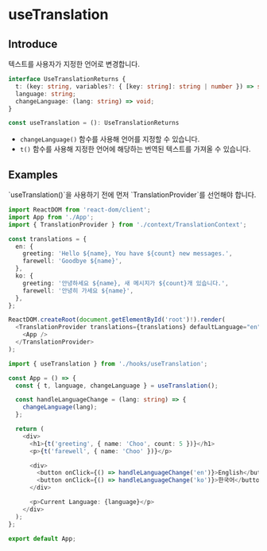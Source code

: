 # useTranslation

## Introduce

텍스트를 사용자가 지정한 언어로 변경합니다.

```ts
interface UseTranslationReturns {
  t: (key: string, variables?: { [key: string]: string | number }) => string;
  language: string;
  changeLanguage: (lang: string) => void;
}

const useTranslation = (): UseTranslationReturns
```

- `changeLanguage()` 함수를 사용해 언어를 지정할 수 있습니다.
- `t()` 함수를 사용해 지정한 언어에 해당하는 번역된 텍스트를 가져올 수 있습니다.

## Examples


<Callout>
  `useTranslation()`을 사용하기 전에 먼저 `TranslationProvider`를 선언해야
  합니다.
</Callout>

```ts
import ReactDOM from 'react-dom/client';
import App from './App';
import { TranslationProvider } from './context/TranslationContext';

const translations = {
  en: {
    greeting: 'Hello ${name}, You have ${count} new messages.',
    farewell: 'Goodbye ${name}',
  },
  ko: {
    greeting: '안녕하세요 ${name}, 새 메시지가 ${count}개 있습니다.',
    farewell: '안녕히 가세요 ${name}',
  },
};

ReactDOM.createRoot(document.getElementById('root')!).render(
  <TranslationProvider translations={translations} defaultLanguage="en">
    <App />
  </TranslationProvider>
);
```

```ts
import { useTranslation } from './hooks/useTranslation';

const App = () => {
  const { t, language, changeLanguage } = useTranslation();

  const handleLanguageChange = (lang: string) => {
    changeLanguage(lang);
  };

  return (
    <div>
      <h1>{t('greeting', { name: 'Choo', count: 5 })}</h1>
      <p>{t('farewell', { name: 'Choo' })}</p>

      <div>
        <button onClick={() => handleLanguageChange('en')}>English</button>
        <button onClick={() => handleLanguageChange('ko')}>한국어</button>
      </div>

      <p>Current Language: {language}</p>
    </div>
  );
};

export default App;
```
